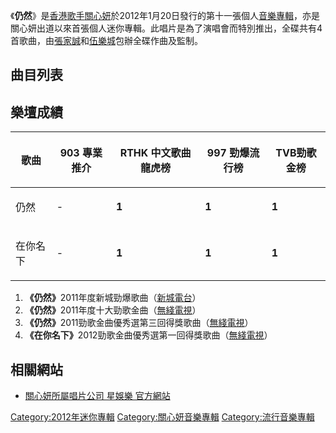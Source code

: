 {{unreferenced|time=2012-01-28T18:05:04+00:00}}
{{noteTA
|G1=Music
}}
{{Infobox album
| name         = 仍然
| type         = EP
| artist       = [[關心妍|關心妍]]
| cover        = 仍然 (迷你專輯) by 關心妍.jpg
| released     = {{Start date|2012|01|20}}
| genre        = [[粵語流行音樂|粵語流行]]、[[中文流行音乐|中文流行]]
| label        = [[星娛樂|星娛樂]]
| producer     = [[張家誠|張家誠]]、[[伍樂城|伍樂城]]
| prev_title   = [[A_New_Beginning|A New Beginning]]
| prev_year    = 2010
| next_title   = [[Pause|Pause]]
| next_year    = 2012
| misc         = {{Singles
| name         = 仍然
| type         = EP
| single1      = [[仍然_(歌曲)|仍然]]
| single1date  = {{Start date|2011|10|04}}
}}
}}
《'''仍然'''》是[[香港|香港]][[歌手|歌手]][[關心妍|關心妍]]於2012年1月20日發行的第十一張個人[[音樂專輯|音樂專輯]]，亦是關心妍出道以來首張個人迷你專輯。此唱片是為了演唱會而特別推出，全碟共有4首歌曲，由[[張家誠|張家誠]]和[[伍樂城|伍樂城]]包辦全碟作曲及監制。

== 曲目列表 ==
{{Track listing
| headline = 
| total_length = 
| title1 = [[仍然_(歌曲)|仍然]]
| longnote1 = 第一主打
| music1 = [[張家誠|張家誠]]
| lyrics1 = [[周耀輝|周耀輝]]
| arranger1 = [[張家誠|張家誠]]
| producer1 = [[張家誠|張家誠]]

| title2 = 在你名下
| longnote2 = 第二主打
| music2 = [[伍樂城|伍樂城]]
| lyrics2 = [[林夕|林夕]]
| arranger2 = 朱俊傑@Baron Pro
| producer2 = [[伍樂城|伍樂城]]

| title3 = 今次
| longnote3 = 
| music3 = [[張家誠|張家誠]]
| lyrics3 = [[周耀輝|周耀輝]]
| arranger3 = [[張家誠|張家誠]]
| producer3 = [[張家誠|張家誠]]

| title4 = 要害
| longnote4 = 第三主打
| music4 = [[伍樂城|伍樂城]]
| lyrics4 = [[火火|火火]]
| arranger4 = 朱俊傑@Baron Pro
| producer4 = [[伍樂城|伍樂城]]
}}

== 樂壇成績 ==

{| class="wikitable"
|-
!歌曲||903 專業推介||RTHK 中文歌曲龍虎榜||997 勁爆流行榜 || TVB勁歌金榜
|-
| 仍然 || -  ||  '''1''' || '''1''' || '''1'''
|-
| 在你名下 || - ||  '''1''' ||  '''1''' ||  '''1'''
|}

#'''《仍然》'''2011年度新城勁爆歌曲（[[新城電台|新城電台]]）
#'''《仍然》'''2011年度十大勁歌金曲（[[無綫電視|無綫電視]]）
#'''《仍然》'''2011勁歌金曲優秀選第三回得獎歌曲（[[無綫電視|無綫電視]]）
#'''《在你名下》'''2012勁歌金曲優秀選第一回得獎歌曲（[[無綫電視|無綫電視]]）


== 相關網站 ==
* [https://web.archive.org/web/20120411131006/http://www.starentertainment.com.hk/artistalbum.php?idkey=1323327132_168657899& 關心妍所屬唱片公司 星娛樂 官方網站]

{{關心妍}}

[[Category:2012年迷你專輯|Category:2012年迷你專輯]]
[[Category:關心妍音樂專輯|Category:關心妍音樂專輯]]
[[Category:流行音樂專輯|Category:流行音樂專輯]]